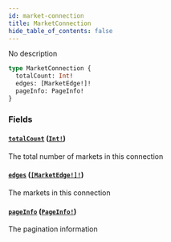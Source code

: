 ```yaml
---
id: market-connection
title: MarketConnection
hide_table_of_contents: false
---
```



No description

```graphql
type MarketConnection {
  totalCount: Int!
  edges: [MarketEdge!]!
  pageInfo: PageInfo!
}
```


### Fields

#### [`totalCount`](#) ([`Int!`](/docs/mainnet/graphql/scalars/int))

The total number of markets in this connection


#### [`edges`](#) ([`[MarketEdge!]!`](/docs/mainnet/graphql/objects/market-edge))

The markets in this connection


#### [`pageInfo`](#) ([`PageInfo!`](/docs/mainnet/graphql/objects/page-info))

The pagination information




